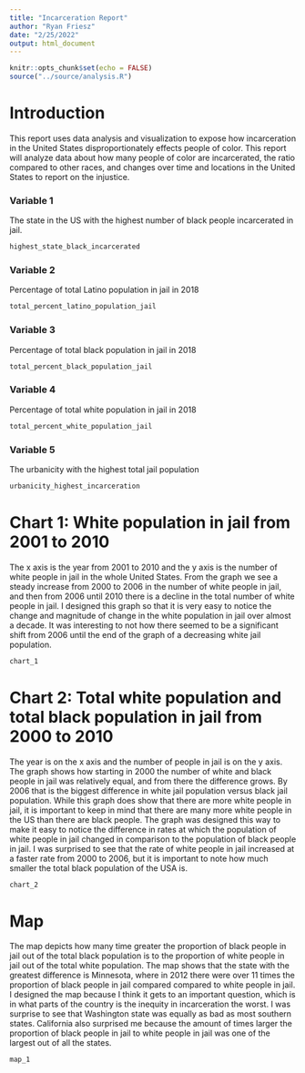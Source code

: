 ```yaml
---
title: "Incarceration Report"
author: "Ryan Friesz"
date: "2/25/2022"
output: html_document
---
```


```r
knitr::opts_chunk$set(echo = FALSE)
source("../source/analysis.R")
```

# Introduction
This report uses data analysis and visualization to expose how incarceration in the United States disproportionately effects people of color. This report will analyze data about how many people of color are incarcerated, the ratio compared to other races, and changes over time and locations in the United States to report on the injustice.

### Variable 1
The state in the US with the highest number of black people incarcerated in jail.
```r
highest_state_black_incarcerated
```

### Variable 2
Percentage of total Latino population in jail in 2018
```r
total_percent_latino_population_jail
```

### Variable 3
Percentage of total black population in jail in 2018
```r
total_percent_black_population_jail
```

### Variable 4
Percentage of total white population in jail in 2018
```r
total_percent_white_population_jail
```

### Variable 5
The urbanicity with the highest total jail population
```r
urbanicity_highest_incarceration
```

# Chart 1: White population in jail from 2001 to 2010
The x axis is the year from 2001 to 2010 and the y axis is the number of white people in jail in the whole United States. From the graph we see a steady increase from 2000 to 2006 in the number of white people in jail, and then from 2006 until 2010 there is a decline in the total number of white people in jail. I designed this graph so that it is very easy to notice the change and magnitude of change in the white population in jail over almost a decade. It was interesting to not how there seemed to be a significant shift from 2006 until the end of the graph of a decreasing white jail population.
```r
chart_1
```

# Chart 2: Total white population and total black population in jail from 2000 to 2010
The year is on the x axis and the number of people in jail is on the y axis. The graph shows how starting in 2000 the number of white and black people in jail was relatively equal, and from there the difference grows. By 2006 that is the biggest difference in white jail population versus black jail population. While this graph does show that there are more white people in jail, it is important to keep in mind that there are many more white people in the US than there are black people. The graph was designed this way to make it easy to notice the difference in rates at which the population of white people in jail changed in comparison to the population of black people in jail. I was surprised to see that the rate of white people in jail increased at a faster rate from 2000 to 2006, but it is important to note how much smaller the total black population of the USA is. 
```r
chart_2
```
# Map
The map depicts how many time greater the proportion of black people in jail out of the total black population is to the proportion of white people in jail out of the total white population. The map shows that the state with the greatest difference is Minnesota, where in 2012 there were over 11 times the proportion of black people in jail compared compared to white people in jail. I designed the map because I think it gets to an important question, which is in what parts of the country is the inequity in incarceration the worst. I was surprise to see that Washington state was equally as bad as most southern states. California also surprised me because the amount of times larger the proportion of black people in jail to white people in jail was one of the largest out of all the states.
```r
map_1
```



